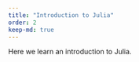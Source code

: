 ```yaml
---
title: "Introduction to Julia"
order: 2
keep-md: true
---
```


Here we learn an introduction to  Julia.